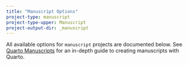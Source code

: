 ```yaml
---
title: "Manuscript Options"
project-type: manuscript
project-type-upper: Manuscript
project-output-dir: _manuscript
---
```


All available options for `manuscript` projects are documented below. See [Quarto Manuscripts](/docs/manuscripts/) for an in-depth guide to creating manuscripts with Quarto.

::: {#table-manuscript}
:::
